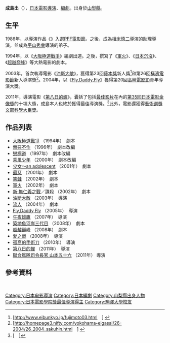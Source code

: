 {{藝人
|姓名 = 成島出
|類型 = 導演
|圖片 =
|圖片尺寸 =
|圖片簡介 =
|羅馬拼音 = Narushima Izuru
|英文名 =
|出生日期 = 1961年
|出生地點 = {{JPN}}[[山梨縣|山梨縣]]
|逝世日期 =
|逝世地點 =
|職業 = 電影導演、編劇
|語言 = [[日語|日語]]
}}
'''成島出'''（{{bd|1961年||||Narushima Izuru}}），[[日本電影|日本電影]][[導演|導演]]、[[編劇|編劇]]。出身於[[山梨縣|山梨縣]]。

== 生平 ==
1986年，以導演作品《{{lang|ja|みどり女}}》入選[[PFF電影節|PFF電影節]]。之後，成為[[相米慎二|相米慎二]]導演的助理導演，並成為[[平山秀幸|平山秀幸]]導演的弟子。

1994年，以《[[大阪極道戰爭|大阪極道戰爭]]》編劇出道。之後，撰寫了《[[軍火_(電影)|軍火]]》、《[[日本沉沒|日本沉沒]]》、《[[超越巔峰|超越巔峰]]》等大熱電影的劇本。

2003年，首次執導電影《[[油斷大敵|油斷大敵]]》，獲得第23回[[藤本獎|藤本獎]]新人獎<ref>[http://www.eibunkyo.jp/fujimoto03.html　{{lang|ja|藤本賞 - 映画演劇文化協会}}] {{webarchive|url=https://web.archive.org/web/20120303174724/http://www.eibunkyo.jp/fujimoto03.html |date=2012-03-03 }}</ref>和第26回[[橫濱電影節|橫濱電影節]]新人導演獎<ref>[http://homepage3.nifty.com/yokohama-eigasai/26-2004/26_2004_sakuhin.html　{{lang|ja|第26回ヨコハマ映画祭 上映作品紹介}}] {{Wayback|url=http://homepage3.nifty.com/yokohama-eigasai/26-2004/26_2004_sakuhin.html |date=20130521040406 }}</ref>。2004年，以《[[Fly,Daddy,Fly|Fly,Daddy,Fly]]》獲得第20回[[高崎電影節|高崎電影節]]青年導演大獎。

2011年，導演電影《[[第八日的蟬|第八日的蟬]]》，囊括了包括[[日本電影金像獎最佳影片獎|最佳影片]]在內的[[第35回日本電影金像獎|第35回日本電影金像獎]]的十項大獎，成島本人也終於獲得最佳導演獎。<ref>[{{Cite web |url=http://www.japan-academy-prize.jp/ |title=存档副本 |access-date=2012-03-18 |archive-date=2011-02-23 |archive-url=https://web.archive.org/web/20110223211954/http://www.japan-academy-prize.jp/ |dead-url=no }}　{{lang|ja|八日目の蟬が作品賞など10部門で最優秀賞を受賞！}}]</ref>此外，電影還獲得[[藝術選獎文部科學大臣獎|藝術選獎文部科學大臣獎]]。

== 作品列表 ==
*[[大阪極道戰爭|大阪極道戰爭]] （1994年）　劇本	
*[[無惡不作|無惡不作]] （1996年）　劇本改編
*[[戀極道|戀極道]] （1997年）　劇本改編
*[[乘風少年|乘風少年]] （2000年）　劇本改編
*[[少女～an_adolescent|少女～an adolescent]] （2001年）　劇本	 
*[[最惡|最惡]] （2001年）　劇本	
*[[笑蛙|笑蛙]] （2002年）　劇本
*[[軍火_(電影)|軍火]] （2002年）　劇本	
*[[新·無仁義之戰|新·無仁義之戰]]／謀殺 （2002年）　劇本	
*[[油斷大敵|油斷大敵]] （2003年）　導演
*[[流人|流人]] （2004年）　劇本
*[[Fly,Daddy,Fly|Fly,Daddy,Fly]] （2005年）　導演
*[[午夜雄鷹|午夜雄鷹]] （2007年）　導演	 
*[[築地魚河岸三代目|築地魚河岸三代目]] （2008年）　劇本	 
*[[超越巔峰|超越巔峰]] （2008年）　劇本 
*[[愛之戰|愛之戰]] （2008年）　導演
*[[孤高的手術刀|孤高的手術刀]] （2010年）　導演
*[[第八日的蟬|第八日的蟬]] （2011年）　導演
*[[聯合艦隊司令長官_山本五十六_(2011年電影)|聯合艦隊司令長官 山本五十六]] （2011年）  導演

== 參考資料 ==
{{Reflist}}	 
	 
{{日本電影金像獎最佳導演}}
{{日本電影影評人大獎導演獎}}
{{normdaten}}
{{DEFAULTSORT:Narushima Izuru}}
[[Category:日本电影導演|Category:日本电影導演]]
[[Category:日本編劇|Category:日本編劇]]
[[Category:山梨縣出身人物|Category:山梨縣出身人物]]
[[Category:日本電影學院獎最佳導演得主|Category:日本電影學院獎最佳導演得主]]
[[Category:駒澤大學校友|Category:駒澤大學校友]]